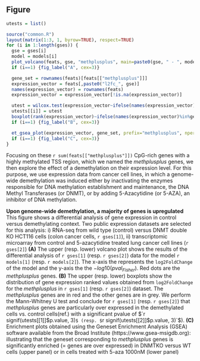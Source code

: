 ## Figure
```r
utests = list()

source("common.R")
layout(matrix(1:3, 1, byrow=TRUE), respect=TRUE)
for (i in 1:length(gses)) {
  gse = gses[i]
  model = models[i]
  plot_volcano(feats, gse, "methplusplus", main=paste0(gse, " - ", model))
  if (i==1) {fig_label("A", cex=3)}

  gene_set = rownames(feats)[feats[["methplusplus"]]]
  expression_vector = feats[,paste0("l2fc_", gse)]
  names(expression_vector) = rownames(feats)
  expression_vector = expression_vector[!is.na(expression_vector)]

  utest = wilcox.test(expression_vector~ifelse(names(expression_vector)%in%gene_set, "methplusplus", "others"), las=2)
  utests[[i]] = utest
  boxplot(rank(expression_vector)~ifelse(names(expression_vector)%in%gene_set, "methplusplus", "others"), main=paste0("Mann-Whitney U test (pval=", signif(utest$p.value, 3), ")"), ylab=paste0("rank(log2FoldChange)"), xlab="", col=adjustcolor(c("red", "grey"), alpha.f=.5))  
  if (i==1) {fig_label("B", cex=3)}

  et_gsea_plot(expression_vector, gene_set, prefix="methplusplus", nperm=3)  
  if (i==1) {fig_label("C", cex=3)}
}
```


Focusing on these `r sum(feats[["methplusplus"]])` CpG-rich genes with a highly methylated TSS region, which we named the *methplusplus* genes, we then explore the effect of a demethylation on their expression level. For this purpose, we use expression data from cancer cell lines, in which a genome-wide demethylation was induced either by inactivating the enzymes responsible for DNA methylation establishment and maintenance, the DNA Methyl Transferases (or DNMT), or by adding 5-Azacytidine (or 5-AZA), an inhibitor of DNA methylation.

**Upon genome-wide demethylation, a majority of genes is upregulated**
This figure shows a differential analysis of gene expression in control versus demethylating context. Two public expression datasets are selected for this  analysis: i)  RNA-seq  from  wild  type (control) versus DNMT double KO HCT116 cells (colon cancer cells, `r gses[1]`), ii) transcriptomic microarray from control and 5-azacytidine treated lung cancer cell lines (`r gses[2]`)
**(A)** The upper (resp. lower) volcano plot shows the results of the differential analysis of `r gses[1]` (resp. `r gses[2]`) data for the model `r models[1]` (resp. `r models[2]`). The x-axis the represents the `log2FoldChange` of the model and the y-axis the the $-log10(pval_{Fisher})$. Red dots are the *methplusplus* genes.
**(B)** The upper (resp. lower) boxplots show the distribution of gene expression ranked values obtained from `log2FoldChange` for the *methplusplus* in `r gses[1]` (resp. `r gses[2]`) dataset. The *methplusplus* genes are in red and the other genes are in grey. We perform the Mann-Whitney U test and conclude for `r gses[1]` (resp. `r gses[2]`) that *methplusplus* genes are particularly over expressed in the demethylated cells vs. control cells(ref.) with a significant pvalue of $`r signif(utests[[1]]$p.value, 3)`$ (resp. $`r signif(utests[[2]]$p.value, 3)`$).
**(C)** Enrichment plots obtained using the Geneset Enrichment Analysis (GSEA) software available from the Broad Institute (https://www.gsea-msigdb.org): illustrating that the geneset corresponding to *methplusplus* genes is significantly enriched (= genes are over expressed) in DNMTKO versus WT cells (upper panel) or in cells treated with 5-aza 1000nM (lower panel)
